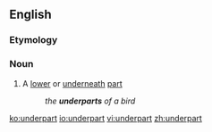 ==English==

===Etymology===
{{prefix|under|part|lang=en}}

===Noun===
{{en-noun}}

# A [[lower]] or [[underneath]] [[part]]
#: ''the '''underparts''' of a bird''

[[ko:underpart]]
[[io:underpart]]
[[vi:underpart]]
[[zh:underpart]]